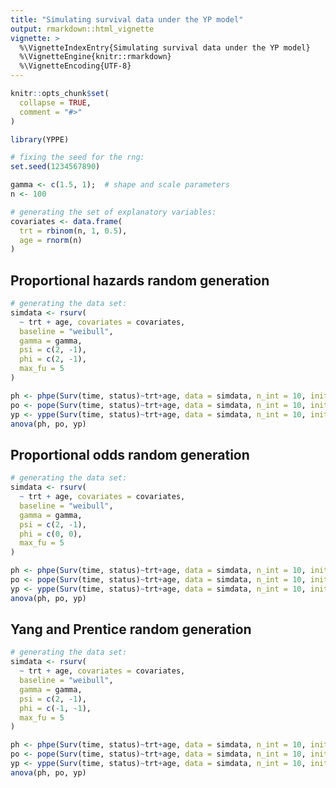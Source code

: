 ```yaml
---
title: "Simulating survival data under the YP model"
output: rmarkdown::html_vignette
vignette: >
  %\VignetteIndexEntry{Simulating survival data under the YP model}
  %\VignetteEngine{knitr::rmarkdown}
  %\VignetteEncoding{UTF-8}
---
```


```r
knitr::opts_chunk$set(
  collapse = TRUE,
  comment = "#>"
)
```

```r
library(YPPE)
```



```r

# fixing the seed for the rng:
set.seed(1234567890)

gamma <- c(1.5, 1);  # shape and scale parameters
n <- 100

# generating the set of explanatory variables:
covariates <- data.frame(
  trt = rbinom(n, 1, 0.5),
  age = rnorm(n)
)

```

## Proportional hazards random generation

```r
# generating the data set:
simdata <- rsurv(
  ~ trt + age, covariates = covariates,
  baseline = "weibull",
  gamma = gamma,
  psi = c(2, -1),
  phi = c(2, -1),
  max_fu = 5
)

ph <- phpe(Surv(time, status)~trt+age, data = simdata, n_int = 10, init = 0)
po <- pope(Surv(time, status)~trt+age, data = simdata, n_int = 10, init = 0)
yp <- yppe(Surv(time, status)~trt+age, data = simdata, n_int = 10, init = 0)
anova(ph, po, yp)

```


## Proportional odds random generation

```r
# generating the data set:
simdata <- rsurv(
  ~ trt + age, covariates = covariates,
  baseline = "weibull",
  gamma = gamma,
  psi = c(2, -1),
  phi = c(0, 0),
  max_fu = 5
)

ph <- phpe(Surv(time, status)~trt+age, data = simdata, n_int = 10, init = 0)
po <- pope(Surv(time, status)~trt+age, data = simdata, n_int = 10, init = 0)
yp <- yppe(Surv(time, status)~trt+age, data = simdata, n_int = 10, init = 0)
anova(ph, po, yp)

```

## Yang and Prentice random generation

```r
# generating the data set:
simdata <- rsurv(
  ~ trt + age, covariates = covariates,
  baseline = "weibull",
  gamma = gamma,
  psi = c(2, -1),
  phi = c(-1, -1),
  max_fu = 5
)

ph <- phpe(Surv(time, status)~trt+age, data = simdata, n_int = 10, init = 0)
po <- pope(Surv(time, status)~trt+age, data = simdata, n_int = 10, init = 0)
yp <- yppe(Surv(time, status)~trt+age, data = simdata, n_int = 10, init = 0)
anova(ph, po, yp)

```


